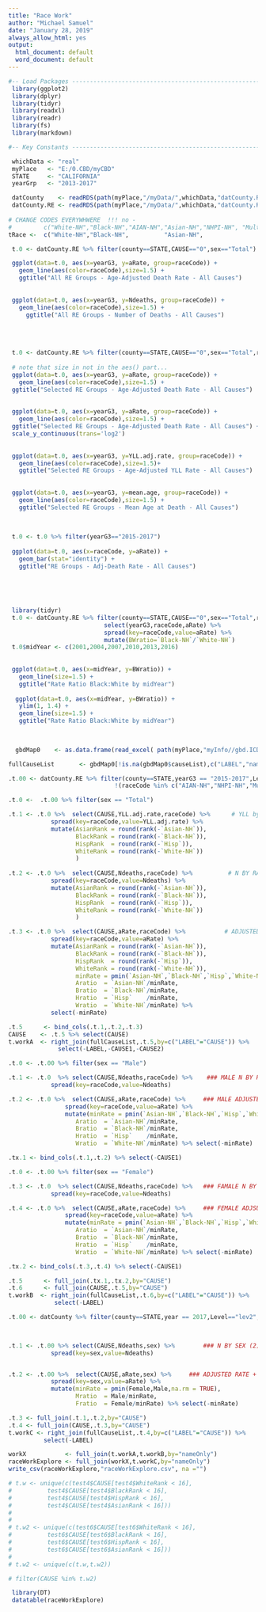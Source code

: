 ```yaml
---
title: "Race Work"
author: "Michael Samuel"
date: "January 28, 2019"
always_allow_html: yes
output:
  html_document: default
  word_document: default
---
```

```r

#-- Load Packages ------------------------------------------------------------
 library(ggplot2)
 library(dplyr)
 library(tidyr)
 library(readxl)
 library(readr) 
 library(fs)
 library(markdown)

#-- Key Constants -----------------------------------------------------------

 whichData <- "real"
 myPlace   <- "E:/0.CBD/myCBD"
 STATE     <- "CALIFORNIA"
 yearGrp   <- "2013-2017"

 datCounty    <- readRDS(path(myPlace,"/myData/",whichData,"datCounty.RDS"))
 datCounty.RE <- readRDS(path(myPlace,"/myData/",whichData,"datCounty.RE.RDS"))
 
# CHANGE CODES EVERYWHWERE  !!! no -
#         c("White-NH","Black-NH","AIAN-NH","Asian-NH","NHPI-NH", "Multi-NH","Hisp")
tRace <-  c("White-NH","Black-NH",          "Asian-NH",                      "Hisp")

```

```r

 t.0 <- datCounty.RE %>% filter(county==STATE,CAUSE=="0",sex=="Total")

 ggplot(data=t.0, aes(x=yearG3, y=aRate, group=raceCode)) +
   geom_line(aes(color=raceCode),size=1.5) +
   ggtitle("All RE Groups - Age-Adjusted Death Rate - All Causes") 
 
 
 ggplot(data=t.0, aes(x=yearG3, y=Ndeaths, group=raceCode)) +
   geom_line(aes(color=raceCode),size=1.5) +
     ggtitle("All RE Groups - Number of Deaths - All Causes") 

```

<br>
<br>

```r

 

 
 t.0 <- datCounty.RE %>% filter(county==STATE,CAUSE=="0",sex=="Total",raceCode %in% tRace)
 
 # note that size in not in the aes() part...
 ggplot(data=t.0, aes(x=yearG3, y=aRate, group=raceCode)) +
   geom_line(aes(color=raceCode),size=1.5) +
 ggtitle("Selected RE Groups - Age-Adjusted Death Rate - All Causes") 
 
 
 ggplot(data=t.0, aes(x=yearG3, y=aRate, group=raceCode)) +
   geom_line(aes(color=raceCode),size=1.5) +
 ggtitle("Selected RE Groups - Age-Adjusted Death Rate - All Causes") +
 scale_y_continuous(trans='log2')
 
 
 ggplot(data=t.0, aes(x=yearG3, y=YLL.adj.rate, group=raceCode)) +
   geom_line(aes(color=raceCode),size=1.5)+
   ggtitle("Selected RE Groups - Age-Adjusted YLL Rate - All Causes") 
 
 
 ggplot(data=t.0, aes(x=yearG3, y=mean.age, group=raceCode)) +
   geom_line(aes(color=raceCode),size=1.5) +
   ggtitle("Selected RE Groups - Mean Age at Death - All Causes") 
 
 
 
 t.0 <- t.0 %>% filter(yearG3=="2015-2017")
 
 ggplot(data=t.0, aes(x=raceCode, y=aRate)) +
   geom_bar(stat="identity") +
   ggtitle("RE Groups - Adj-Death Rate - All Causes") 
 
 
 
 
 
 library(tidyr)
 t.0 <- datCounty.RE %>% filter(county==STATE,CAUSE=="0",sex=="Total",raceCode %in% c("White-NH","Black-NH")) %>%
                           select(yearG3,raceCode,aRate) %>%
                           spread(key=raceCode,value=aRate) %>%
                           mutate(BWratio=`Black-NH`/`White-NH`)
 t.0$midYear <- c(2001,2004,2007,2010,2013,2016)
 
 
 ggplot(data=t.0, aes(x=midYear, y=BWratio)) +
   geom_line(size=1.5) +
   ggtitle("Rate Ratio Black:White by midYear") 
 
  ggplot(data=t.0, aes(x=midYear, y=BWratio)) +
   ylim(1, 1.4) +
   geom_line(size=1.5) +
   ggtitle("Rate Ratio Black:White by midYear") 
 
 
```


```r
  gbdMap0    <- as.data.frame(read_excel( path(myPlace,"myInfo//gbd.ICD.Map.xlsx/"), sheet="main")) 

fullCauseList       <- gbdMap0[!is.na(gbdMap0$causeList),c("LABEL","nameOnly")] %>% arrange(LABEL)

```





```r

.t.00 <- datCounty.RE %>% filter(county==STATE,yearG3 == "2015-2017",Level=="lev2",
                              !(raceCode %in% c("AIAN-NH","NHPI-NH","Multi-NH")) )  

.t.0 <-  .t.00 %>% filter(sex == "Total")  

.t.1 <- .t.0 %>%  select(CAUSE,YLL.adj.rate,raceCode) %>%      # YLL by RACE + YLL RANK  (8)
            spread(key=raceCode,value=YLL.adj.rate) %>%
            mutate(AsianRank = round(rank(-`Asian-NH`)),
                   BlackRank = round(rank(-`Black-NH`)),
                   HispRank  = round(rank(-`Hisp`)),
                   WhiteRank = round(rank(-`White-NH`))
                   )
     
.t.2 <- .t.0 %>%  select(CAUSE,Ndeaths,raceCode) %>%          # N BY RACE + N RANK  (8)
            spread(key=raceCode,value=Ndeaths) %>%
            mutate(AsianRank = round(rank(-`Asian-NH`)),
                   BlackRank = round(rank(-`Black-NH`)),
                   HispRank  = round(rank(-`Hisp`)),
                   WhiteRank = round(rank(-`White-NH`))
                   )

.t.3 <- .t.0 %>%  select(CAUSE,aRate,raceCode) %>%           # ADJUSTED RATE BY RACE + RANK + RATIO (12)
            spread(key=raceCode,value=aRate) %>%
            mutate(AsianRank = round(rank(-`Asian-NH`)),
                   BlackRank = round(rank(-`Black-NH`)),
                   HispRank  = round(rank(-`Hisp`)),
                   WhiteRank = round(rank(-`White-NH`)),
                   minRate = pmin(`Asian-NH`,`Black-NH`,`Hisp`,`White-NH`,na.rm = TRUE),
                   Aratio  = `Asian-NH`/minRate,
                   Bratio  = `Black-NH`/minRate,
                   Hratio  = `Hisp`    /minRate,
                   Wratio  = `White-NH`/minRate) %>%
            select(-minRate)

.t.5      <- bind_cols(.t.1,.t.2,.t.3) 
CAUSE    <- .t.5 %>% select(CAUSE)
t.workA  <- right_join(fullCauseList,.t.5,by=c("LABEL"="CAUSE")) %>%
              select(-LABEL,-CAUSE1,-CAUSE2)

```



```r


.t.0 <- .t.00 %>% filter(sex == "Male")

.t.1 <- .t.0  %>% select(CAUSE,Ndeaths,raceCode) %>%    ### MALE N BY RACE (4)
            spread(key=raceCode,value=Ndeaths)

.t.2 <- .t.0 %>%  select(CAUSE,aRate,raceCode) %>%     ### MALE ADJUSTED RATE RATE + RATIO (8) 
                spread(key=raceCode,value=aRate) %>%
                mutate(minRate = pmin(`Asian-NH`,`Black-NH`,`Hisp`,`White-NH`,na.rm = TRUE),
                   Aratio  = `Asian-NH`/minRate,
                   Bratio  = `Black-NH`/minRate,
                   Hratio  = `Hisp`    /minRate,
                   Wratio  = `White-NH`/minRate) %>% select(-minRate)

.tx.1 <- bind_cols(.t.1,.t.2) %>% select(-CAUSE1)

.t.0 <- .t.00 %>% filter(sex == "Female")

.t.3 <- .t.0  %>% select(CAUSE,Ndeaths,raceCode) %>%   ### FAMALE N BY RACE (4)
            spread(key=raceCode,value=Ndeaths)

.t.4 <- .t.0 %>%  select(CAUSE,aRate,raceCode) %>%     ### FEMALE ADJSUTED RATE + RATIO  (8)
                spread(key=raceCode,value=aRate) %>%
                mutate(minRate = pmin(`Asian-NH`,`Black-NH`,`Hisp`,`White-NH`,na.rm = TRUE),
                   Aratio  = `Asian-NH`/minRate,
                   Bratio  = `Black-NH`/minRate,
                   Hratio  = `Hisp`    /minRate,
                   Wratio  = `White-NH`/minRate) %>% select(-minRate)

.tx.2 <- bind_cols(.t.3,.t.4) %>% select(-CAUSE1)

.t.5      <- full_join(.tx.1,.tx.2,by="CAUSE")
.t.6      <- full_join(CAUSE,.t.5,by="CAUSE")
t.workB  <- right_join(fullCauseList,.t.6,by=c("LABEL"="CAUSE")) %>%
             select(-LABEL)

```


```r


.t.00 <- datCounty %>% filter(county==STATE,year == 2017,Level=="lev2",sex %in% c("Male","Female"))

                             

.t.1 <- .t.00 %>% select(CAUSE,Ndeaths,sex) %>%        ### N BY SEX (2)
            spread(key=sex,value=Ndeaths)


.t.2 <- .t.00 %>%  select(CAUSE,aRate,sex) %>%     ### ADJUSTED RATE + RATIO (4)
            spread(key=sex,value=aRate) %>%
            mutate(minRate = pmin(Female,Male,na.rm = TRUE),
                   Mratio  = Male/minRate,
                   Fratio  = Female/minRate) %>% select(-minRate)

.t.3 <- full_join(.t.1,.t.2,by="CAUSE")
.t.4 <- full_join(CAUSE,.t.3,by="CAUSE")
t.workC <- right_join(fullCauseList,.t.4,by=c("LABEL"="CAUSE")) %>%
          select(-LABEL)

```





```r
workX           <- full_join(t.workA,t.workB,by="nameOnly")
raceWorkExplore <- full_join(workX,t.workC,by="nameOnly")
write_csv(raceWorkExplore,"raceWorkExplore.csv", na ="")

```








```r
# t.w <- unique(c(test4$CAUSE[test4$WhiteRank < 16],
#          test4$CAUSE[test4$BlackRank < 16],
#          test4$CAUSE[test4$HispRank < 16],
#          test4$CAUSE[test4$AsianRank < 16]))
# 
# 
# t.w2 <- unique(c(test6$CAUSE[test6$WhiteRank < 16],
#          test6$CAUSE[test6$BlackRank < 16],
#          test6$CAUSE[test6$HispRank < 16],
#          test6$CAUSE[test6$AsianRank < 16]))
# 
# t.w2 <- unique(c(t.w,t.w2))

# filter(CAUSE %in% t.w2) 

```  



```r
 library(DT)
 datatable(raceWorkExplore)
```

